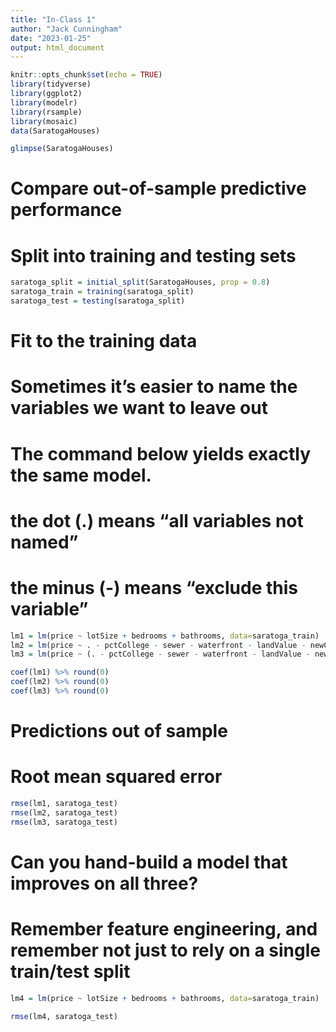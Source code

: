```yaml
---
title: "In-Class 1"
author: "Jack Cunningham"
date: "2023-01-25"
output: html_document
---
```


```r
knitr::opts_chunk$set(echo = TRUE)
library(tidyverse)
library(ggplot2)
library(modelr)
library(rsample)
library(mosaic)
data(SaratogaHouses)

glimpse(SaratogaHouses)
```

####
# Compare out-of-sample predictive performance
####

# Split into training and testing sets

```r
saratoga_split = initial_split(SaratogaHouses, prop = 0.8)
saratoga_train = training(saratoga_split)
saratoga_test = testing(saratoga_split)
```
	
# Fit to the training data
# Sometimes it's easier to name the variables we want to leave out
# The command below yields exactly the same model.
# the dot (.) means "all variables not named"
# the minus (-) means "exclude this variable"

``` r
lm1 = lm(price ~ lotSize + bedrooms + bathrooms, data=saratoga_train)
lm2 = lm(price ~ . - pctCollege - sewer - waterfront - landValue - newConstruction, data=saratoga_train)
lm3 = lm(price ~ (. - pctCollege - sewer - waterfront - landValue - newConstruction)^2, data=saratoga_train)

coef(lm1) %>% round(0)
coef(lm2) %>% round(0)
coef(lm3) %>% round(0)
```

# Predictions out of sample
# Root mean squared error
```r
rmse(lm1, saratoga_test)
rmse(lm2, saratoga_test)
rmse(lm3, saratoga_test)
```

# Can you hand-build a model that improves on all three?
# Remember feature engineering, and remember not just to rely on a single train/test split

```r
lm4 = lm(price ~ lotSize + bedrooms + bathrooms, data=saratoga_train)

rmse(lm4, saratoga_test)
```

